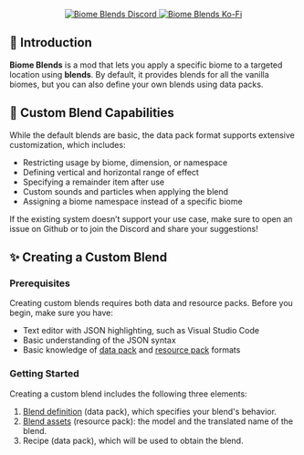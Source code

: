 <p align="center">
  <Asset location="biomeblends:title_square_with_blends" width={300} height={300} />
</p>

<p align="center">
    <a href="https://discord.gg/7Kc2NEFh8e" style={{margin: "5px"}} >
        <img src="https://img.shields.io/discord/1344936732759560236?style=for-the-badge&logo=discord&logoColor=ffffff&color=5865F2&label=Verdant Lobby" alt="Biome Blends Discord" />
    </a>
    <a href="https://ko-fi.com/piotro15" style={{margin: "5px"}} >
        <img src="https://img.shields.io/badge/Support Me-grey?style=for-the-badge&logo=ko-fi&logoColor=ffffff&labelColor=228B22" alt="Biome Blends Ko-Fi" />
    </a>
</p>

## 📖 Introduction

**Biome Blends** is a mod that lets you apply a specific biome to a targeted location using **blends**. By default, it provides blends for all the vanilla biomes, but you can also define your own blends using data packs.

## 🎨 Custom Blend Capabilities

While the default blends are basic, the data pack format supports extensive customization, which includes:
- Restricting usage by biome, dimension, or namespace
- Defining vertical and horizontal range of effect
- Specifying a remainder item after use
- Custom sounds and particles when applying the blend
- Assigning a biome namespace instead of a specific biome

If the existing system doesn’t support your use case, make sure to open an issue on Github or to join the Discord and share your suggestions!

## ✨ Creating a Custom Blend

### Prerequisites

Creating custom blends requires both data and resource packs. Before you begin, make sure you have:
- Text editor with JSON highlighting, such as Visual Studio Code
- Basic understanding of the JSON syntax
- Basic knowledge of [data pack](https://minecraft.wiki/w/Data_pack) and [resource pack](https://minecraft.wiki/w/Resource_pack) formats

### Getting Started

Creating a custom blend includes the following three elements:
1. [Blend definition](./custom-blends/datapack-format.mdx) (data pack), which specifies your blend's behavior.
2. [Blend assets](./custom-blends/resourcepack-format.mdx) (resource pack): the model and the translated name of the blend.
3. Recipe (data pack), which will be used to obtain the blend. 